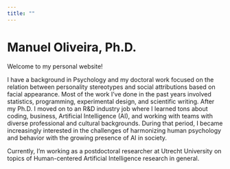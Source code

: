```yaml
---
title: ""
---
```


# Manuel Oliveira, Ph.D.

Welcome to my personal website!

I have a background in Psychology and my doctoral work focused on the relation between personality stereotypes and social attributions based on facial appearance. Most of the work I've done in the past years involved statistics, programming, experimental design, and scientific writing. After my Ph.D. I moved on to an R&D industry job where I learned tons about coding, business, Artificial Intelligence (AI), and working with teams with diverse professional and cultural backgrounds. During that period, I became increasingly interested in the challenges of harmonizing human psychology and behavior with the growing presence of AI in society.

Currently, I'm working as a postdoctoral researcher at Utrecht University on topics of Human-centered Artificial Intelligence research in general.
